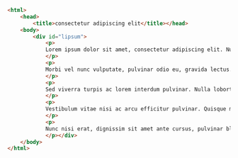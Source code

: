 ```html  title="static-dir-list/static/boy/play.html"
<html>
    <head>
        <title>consectetur adipiscing elit</title></head>
    <body>
        <div id="lipsum">
            <p>
            Lorem ipsum dolor sit amet, consectetur adipiscing elit. Nulla magna risus, dignissim eu egestas ut, tempor in nulla. Phasellus eleifend at nibh quis congue. Etiam vulputate tortor nec magna iaculis, non aliquet dui volutpat. Nulla eleifend, justo nec vestibulum porta, libero turpis egestas massa, et dictum quam lacus vitae quam. Vivamus accumsan auctor urna et posuere. Aliquam venenatis diam vel purus consectetur dignissim. In ultrices in arcu ac mattis. Aliquam vitae auctor eros. Duis vel magna at purus iaculis tristique. Maecenas eget arcu ex.
            </p>
            <p>
            Morbi vel nunc vulputate, pulvinar odio eu, gravida lectus. Integer pharetra congue bibendum. Donec pharetra sem in leo commodo sagittis. Morbi nisi libero, tempus et metus at, dictum aliquam dui. Morbi bibendum orci nisi. Integer volutpat arcu ipsum, id placerat augue tincidunt non. Aenean vel nibh justo. Mauris convallis et enim ultrices feugiat. Praesent porta varius tellus sed suscipit. Mauris rutrum risus lorem, vitae maximus risus pharetra ut. Nunc enim augue, lacinia vel nulla vitae, convallis tincidunt ex. Fusce a quam nec est vulputate ultricies at sed massa. Integer in ex in dolor volutpat gravida eget quis lorem. Donec commodo in ligula nec malesuada. Aenean imperdiet justo a eros porta, nec mattis metus sagittis. Ut pharetra fringilla massa.
            </p>
            <p>
            Sed viverra turpis ac lorem interdum pulvinar. Nulla lobortis facilisis luctus. In consequat lorem a velit dignissim, lacinia tristique metus finibus. Nunc varius vitae magna non varius. Lorem ipsum dolor sit amet, consectetur adipiscing elit. In sed placerat ex. In lacus mauris, aliquet id nulla eget, pellentesque ultrices felis. Aenean risus orci, sodales ac turpis ut, volutpat congue libero. Nullam facilisis diam ut nisl blandit, a posuere turpis varius. Phasellus consectetur pharetra ultricies. Aenean luctus ex justo, ac convallis sem eleifend eleifend. Nullam imperdiet velit eu lectus mollis sagittis.
            </p>
            <p>
            Vestibulum vitae nisi ac arcu efficitur pulvinar. Quisque maximus ac dui vitae luctus. Sed eget consequat nisi. In pharetra lectus non nibh mollis auctor. Ut efficitur nisi id mi aliquam, at gravida augue hendrerit. Suspendisse sodales metus urna. Curabitur placerat quam dui, ut varius ipsum cursus eget. Curabitur sollicitudin fermentum orci at varius. Cras sed elementum justo.
            </p>
            <p>
            Nunc nisi erat, dignissim sit amet ante cursus, pulvinar blandit est. Fusce ornare tortor id purus gravida, quis pharetra mi pellentesque. Suspendisse laoreet tincidunt lacus, non sollicitudin nibh ultrices sit amet. Fusce molestie leo arcu, a malesuada odio volutpat a. Fusce ut dui facilisis, molestie velit nec, eleifend orci. Donec tincidunt velit eget varius cursus. Suspendisse vitae ex tellus. Integer et erat eget ligula pretium tincidunt. Phasellus viverra odio quis faucibus hendrerit.
            </p></div>
    </body>
</html>
```